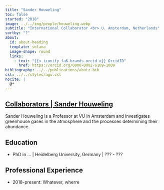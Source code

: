 ---
title: "Sander Houweling"
toc: false
started: "2018"
image: ../../img/people/houweling.webp
subtitle: "International Collaborator <br> U. Amsterdam, Netherlands"
sortby: "?"
about:
  id: about-heading
  template: solana
  image-shape: round
  links:
    - text: "{{< iconify fa6-brands orcid >}} OrcidID"
      href: https://orcid.org/0000-0002-6189-1009
bibliography: ../../publications/abutz.bib
csl: ../../styles/agu.csl
nocite: |
  @*
---


::::: {.container} 

::: {.listing-header}
## [**Collaborators** | **Sander Houweling**](../../team.qmd#collab-team)
::::

:::: {#about-heading}
::: {.about-section} 

Sander Houweling is a Professor at VU in Amsterdam and investigates greenhouse gases in the atmosphere and the processes determining their abundance. 

## Education

- [PhD in ...]{.fw-bold} | Heidelberg University, Germany | ??? -  ???


## Professional Experience

- [2018-present:]{.fw-bold} Whatever, wherre

:::
::::
:::::